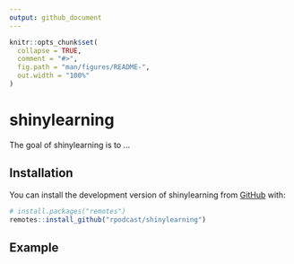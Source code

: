 ```yaml
---
output: github_document
---
```


<!-- README.md is generated from README.Rmd. Please edit that file -->

```r
knitr::opts_chunk$set(
  collapse = TRUE,
  comment = "#>",
  fig.path = "man/figures/README-",
  out.width = "100%"
)
```

# shinylearning

<!-- badges: start -->
<!-- badges: end -->

The goal of shinylearning is to ...

## Installation

You can install the development version of shinylearning from [GitHub](https://github.com/) with:

``` r
# install.packages("remotes")
remotes::install_github("rpodcast/shinylearning")
```

## Example
